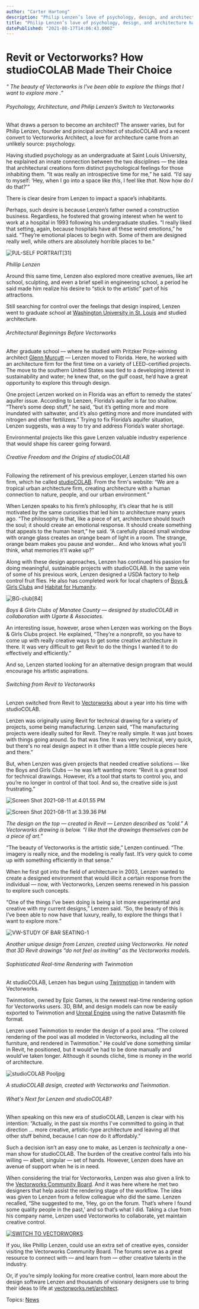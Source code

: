 ```yaml
---
author: "Carter Hartong"
description: "Philip Lenzen’s love of psychology, design, and architecture has led him to switching from Revit to Vectorworks. "
title: "Philip Lenzen’s love of psychology, design, and architecture has led him to switching from Revit to Vectorworks. " 
datePublished: "2021-08-17T14:06:43.000Z"
---
```

# Revit or Vectorworks? How studioCOLAB Made Their Choice

_“_ _The beauty of Vectorworks is I've been able to explore the things that I want to explore more_ _.”_

###### Psychology, Architecture, and Philip Lenzen’s Switch to Vectorworks

What draws a person to become an architect? The answer varies, but for Philip Lenzen, founder and principal architect of studioCOLAB and a recent convert to Vectorworks Architect, a love for architecture came from an unlikely source: psychology.

Having studied psychology as an undergraduate at Saint Louis University, he explained an innate connection between the two disciplines — the idea that architectural creations form distinct psychological feelings for those inhabiting them. “It was really an introspective time for me,” he said. “I’d say to myself: ‘Hey, when I go into a space like _this_, I feel like _that_. Now how do _I_ do that?’”

There is clear desire from Lenzen to impact a space’s inhabitants.

Perhaps, such desire is because Lenzen’s father owned a construction business. Regardless, he fostered that growing interest when he went to work at a hospital in 1993 following his undergraduate studies. “I really liked that setting, again, because hospitals have all these weird emotions,” he said. “They’re emotional places to begin with. Some of them are designed really well, while others are absolutely horrible places to be.”

![PJL-SELF PORTRAIT[31]](https://blog.vectorworks.net/hs-fs/hubfs/Blog%20Images/210817_Lenzen%20Case%20Study/PJL-SELF%20PORTRAIT%5B31%5D.png?width=578&name=PJL-SELF%20PORTRAIT%5B31%5D.png)

_Phillip Lenzen_

Around this same time, Lenzen also explored more creative avenues, like art school, sculpting, and even a brief spell in engineering school, a period he said made him realize his desire to “stick to the artistic” part of his attractions.

Still searching for control over the feelings that design inspired, Lenzen went to graduate school at [Washington University in St. Louis](https://samfoxschool.wustl.edu) and studied architecture.

###### Architectural Beginnings Before Vectorworks

After graduate school — where he studied with Pritzker Prize-winning architect [Glenn Murcutt](https://www.pritzkerprize.com/laureates) — Lenzen moved to Florida. Here, he worked with an architecture firm for the first time on a variety of LEED-certified projects. The move to the southern United States was tied to a developing interest in sustainability and water; he knew that, on the gulf coast, he’d have a great opportunity to explore this through design.

One project Lenzen worked on in Florida was an effort to remedy the states’ aquifer [](https://en.wikipedia.org/wiki/Aquifer)issue. According to Lenzen, Florida’s aquifer is far too shallow. “There’s some deep stuff,” he said, “but it’s getting more and more inundated with saltwater, and it’s also getting more and more inundated with nitrogen and other fertilizers.” Trying to fix Florida’s aquifer situation, Lenzen suggests, was a way to try and address Florida’s water shortage.

Environmental projects like this gave Lenzen valuable industry experience that would shape his career going forward.

###### Creative Freedom and the Origins of studioCOLAB

Following the retirement of his previous employer, Lenzen started his own firm, which he called [studioCOLAB](https://studiocolab.com). From the firm's website: “We are a tropical urban architecture firm, creating architecture with a human connection to nature, people, and our urban environment.”

When Lenzen speaks to his firm’s philosophy, it’s clear that he is still motivated by the same curiosities that led him to architecture many years ago. “The philosophy is that, like a piece of art, architecture should touch the soul; it should create an emotional response. It should create something that appeals to the human heart,” he said. “A carefully placed small window with orange glass creates an orange beam of light in a room. The strange, orange beam makes you pause and wonder... And who knows what you’ll think, what memories it’ll wake up?”

Along with these design approaches, Lenzen has continued his passion for doing meaningful, sustainable projects with studioCOLAB. In the same vein of some of his previous work, Lenzen designed a USDA factory to help control fruit flies. He also has completed work for local chapters of [Boys & Girls Clubs](https://www.bgca.org/) and [Habitat for Humanity](https://www.habitat.org/).

![BG-club[84]](https://blog.vectorworks.net/hs-fs/hubfs/Blog%20Images/210817_Lenzen%20Case%20Study/BG-club%5B84%5D.png?width=865&name=BG-club%5B84%5D.png)

_Boys & Girls Clubs of Manatee County_ — _designed by studioCOLAB in collaboration with Ugarte & Associates._

An interesting issue, however, arose when Lenzen was working on the Boys & Girls Clubs project. He explained, “They’re a nonprofit, so you have to come up with really creative ways to get some creative architecture in there. It was very difficult to get Revit to do the things I wanted it to do effectively and efficiently.”

And so, Lenzen started looking for an alternative design program that would encourage his artistic aspirations.

###### Switching from Revit to Vectorworks

Lenzen switched from Revit to [Vectorworks](https://www.vectorworks.net/en-US) about a year into his time with studioCOLAB.

Lenzen was originally using Revit for technical drawing for a variety of projects, some being manufacturing. Lenzen said, “The manufacturing projects were ideally suited for Revit. They're really simple. It was just boxes with things going around. So that was fine. It was very technical, very quick, but there's no real design aspect in it other than a little couple pieces here and there.”

But, when Lenzen was given projects that needed creative solutions — like the Boys and Girls Clubs — he was left wanting more: “Revit is a great tool for technical drawings. However, it’s a tool that starts to control you, and you’re no longer in control of that tool. And so, the creative side is just frustrating.”

![Screen Shot 2021-08-11 at 4.01.55 PM](https://blog.vectorworks.net/hs-fs/hubfs/Blog%20Images/210817_Lenzen%20Case%20Study/Screen%20Shot%202021-08-11%20at%204.01.55%20PM.png?width=736&name=Screen%20Shot%202021-08-11%20at%204.01.55%20PM.png)

![Screen Shot 2021-08-11 at 3.39.36 PM](https://blog.vectorworks.net/hs-fs/hubfs/Blog%20Images/210817_Lenzen%20Case%20Study/Screen%20Shot%202021-08-11%20at%203.39.36%20PM.png?width=797&name=Screen%20Shot%202021-08-11%20at%203.39.36%20PM.png)

_The design on the top — created in Revit — Lenzen described as “cold.” A Vectorworks drawing is below. “I like that the drawings themselves can be a piece of art.”_

“The beauty of Vectorworks is the artistic side,” Lenzen continued. “The imagery is really nice, and the modeling is really fast. It’s very quick to come up with something efficiently in that sense.”

When he first got into the field of architecture in 2003, Lenzen wanted to create a designed environment that would illicit a certain response from the individual — now, with Vectorworks, Lenzen seems renewed in his passion to explore such concepts.

“One of the things I’ve been doing is being a lot more experimental and creative with my current designs,” Lenzen said. “So, the beauty of this is I’ve been able to now have that luxury, really, to explore the things that I want to explore more.”

![VW-STUDY OF BAR SEATING-1](https://blog.vectorworks.net/hs-fs/hubfs/Blog%20Images/210817_Lenzen%20Case%20Study/VW-STUDY%20OF%20BAR%20SEATING-1.jpg?width=754&name=VW-STUDY%20OF%20BAR%20SEATING-1.jpg)

_Another unique design from Lenzen, created using Vectorworks. He noted that 3D Revit drawings “do not feel as inviting” as the Vectorworks models._ 

###### Sophisticated Real-time Rendering with Twinmotion

At studioCOLAB, Lenzen has begun using [Twinmotion](https://www.unrealengine.com/en-US/twinmotion) in tandem with Vectorworks.

Twinmotion, owned by Epic Games, is the newest real-time rendering option for Vectorworks users. 3D, BIM, and design models can now be easily exported to Twinmotion and [Unreal Engine](https://www.unrealengine.com/en-US/unreal) using the native Datasmith file format.

Lenzen used Twinmotion to render the design of a pool area. “The colored rendering of the pool was all modeled in Vectorworks, including all the furniture, and rendered in Twinmotion.” He could’ve done something similar in Revit, he positioned, but it would’ve had to be done manually and would’ve taken longer. Although it sounds cliché, time is money in the world of architecture.

![studioCOLAB Pooljpg](https://blog.vectorworks.net/hs-fs/hubfs/Blog%20Images/210817_Lenzen%20Case%20Study/studioCOLAB%20Pooljpg.jpg?width=751&name=studioCOLAB%20Pooljpg.jpg)

_A studioCOLAB design, created with Vectorworks and Twinmotion._

###### What's Next for Lenzen and studioCOLAB?

When speaking on this new era of studioCOLAB, Lenzen is clear with his intention: “Actually, in the past six months I've committed to going in that direction ... more creative, artistic-type architecture and leaving all that other stuff behind, because I can now do it affordably.”

Such a decision isn’t an easy one to make, as Lenzen is _technically_ a one-man show for studioCOLAB. The burden of the creative control falls into his willing — albeit, singular — set of hands. However, Lenzen does have an avenue of support when he is in need.

When considering the trial for Vectorworks, Lenzen was also given a link to the [Vectorworks Community Board](https://forum.vectorworks.net). And it was here where he met two designers that help assist the rendering stage of the workflow. The idea was given to Lenzen from a fellow colleague who did the same. Lenzen recalled, “She suggested to me, ‘Hey, go on the forum. That’s where I found some quality people in the past,’ and so that’s what I did. Taking a clue from his company name, Lenzen used Vectorworks to collaborate, yet maintain creative control.

[![SWITCH TO VECTORWORKS](https://no-cache.hubspot.com/cta/default/3018241/2a1b437a-a636-4b6d-9561-fa94566485f4.png)](https://cta-redirect.hubspot.com/cta/redirect/3018241/2a1b437a-a636-4b6d-9561-fa94566485f4) 

If you, like Phillip Lenzen, could use an extra set of creative eyes, consider visiting the Vectorworks Community Board. The forums serve as a great resource to connect with — and learn from — other creative talents in the industry.

Or, if you’re simply looking for more creative control, learn more about the design software Lenzen and thousands of visionary designers use to bring their ideas to life at [vectorworks.net/architect](http://vectorworks.net/architect).

 Topics: [News](https://blog.vectorworks.net/topic/news) 

 